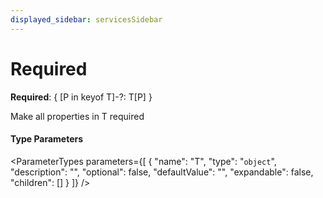 ```yaml
---
displayed_sidebar: servicesSidebar
---
```



# Required

 **Required**: &#123; [P in keyof T]-?: T[P] &#125;

Make all properties in T required

#### Type Parameters

<ParameterTypes parameters={[
  {
    "name": "T",
    "type": "`object`",
    "description": "",
    "optional": false,
    "defaultValue": "",
    "expandable": false,
    "children": []
  }
]} />
